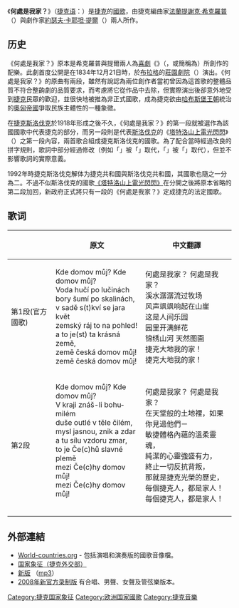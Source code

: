 {{noteTA
|1=zh-hans:樂隊;zh-hk:樂隊;zh-tw:樂團;
}}
{{dablink|本條目不是講述德国电影《'''[[何處是我家|何處是我家]]'''》。}}
{{Infobox Anthem
|title         = Kde domov můj?
|chinese_title = 何處是我家?
|image         = Skroup-Anthem.jpg
|image_size    =
|caption       = 原始乐谱
|prefix        = 国歌
|country       = {{CZE}}
|composer      = [[法兰提谢克·希克罗普|法兰提谢克·希克罗普]]
|author        = [[约瑟夫·卡耶坦·提尔|约瑟夫·卡耶坦·提尔]]
|adopted       = 1992
|until         =
|sound         = Czech anthem.ogg
|sound_title   = 
}}《'''何處是我家？'''》（[[捷克语|捷克语]]：{{lang|cs|Kde domov můj?}}）是[[捷克|捷克]]的[[國歌|國歌]]，由捷克編曲家[[法蘭提謝克·希克羅普|法蘭提謝克·希克羅普]]（{{lang|cs|František Škroup}}）與劇作家[[約瑟夫·卡耶坦·提爾|約瑟夫·卡耶坦·提爾]]（{{lang|cs|Josef Kajetán Tyl}}）兩人所作。

== 历史 ==
《何處是我家？》原本是希克羅普與提爾兩人為[[喜劇|喜劇]]《{{link-cs|無怒無爭|Fidlovačka aneb Žádný hněv a žádná rvačka}}》（''{{lang|cs|Fidlovačka aneb Žádný hněv a žádná rvačka}}''，或簡稱為''{{lang|cs|Fidlovačka}}''）所創作的配樂。此劇首度公開是在1834年12月21日時，於[[布拉格|布拉格]]的[[莊園劇院|莊園劇院]]（{{lang|cs|Stavovské divadlo}}）演出。《何處是我家？》的原曲有兩段，雖然有說認為兩位創作者當初曾因為這首歌的整體品質不符合整齣劇的品質要求，而考慮將它從作品中去除，但實際演出後卻意外地受到[[捷克|捷克]]民眾的歡迎，並很快地被推為非正式國歌，成為捷克欲由[[哈布斯堡王朝|哈布斯堡王朝]]統治的[[奧匈帝國|奧匈帝國]]爭取民族主體性的一種象徵。

在[[捷克斯洛伐克|捷克斯洛伐克]]於1918年形成之後不久，《何處是我家？》的第一段就被選作為該國國歌中代表捷克的部分，而另一段則是代表[[斯洛伐克|斯洛伐克]]的《[[塔特洛山上電光閃閃|塔特洛山上電光閃閃]]》（''{{lang|cs|Nad Tatrou sa blýska}}''）之第一段內容，兩首歌合組成捷克斯洛伐克的國歌。為了配合當時經過改良的拼字規則，歌詞中部分經過修改（例如「{{lang|cs|stkví}}」被「{{lang|cs|skví}}」取代，「{{lang|cs|jest}}」被「{{lang|cs|je}}」取代），但並不影響歌詞的實際意義。

1992年時捷克斯洛伐克解体为捷克共和國與斯洛伐克共和國，其國歌也隨之一分為二。不過不似斯洛伐克的國歌[[塔特洛山上电光闪闪|《塔特洛山上電光閃閃》]]在分開之後將原本省略的第二段加回，新政府正式將只有一段的《何處是我家？》定成捷克的法定國歌。

== 歌词 ==
<center>
{| class="wikitable"
! !!原文!!中文翻譯
|-
|第1段(官方國歌)
|valign=center|<span lang="cs">
Kde domov můj? Kde domov můj?<br />
Voda hučí po lučinách<br />
bory šumí po skalinách,<br />
v sadě s(t)kví se jara květ<br />
zemský ráj to na pohled!<br />
a to je(st) ta krásná země,<br />
země česká domov můj!<br />
země česká domov můj!</span>
|valign=center|
何處是我家？ 何處是我家？<br />
溪水潺潺流过牧场<br />
风声飒飒响起在山崖<br /> 
这是人间乐园 <br />
园里开满鲜花 <br />
锦绣山河 天然图画 <br />
捷克大地我的家！ <br />
捷克大地我的家！ 
|-
|第2段
|valign=center|<span lang="cs">
Kde domov můj? Kde domov můj?<br />
V kraji znáš-li bohumilém<br />
duše outlé v těle čilém,<br />
mysl jasnou, znik a zdar<br />
a tu sílu vzdoru zmar,<br />
to je Če(c)hů slavné plemě<br />
mezi Če(c)hy domov můj!<br />
mezi Če(c)hy domov můj!</span><br /><br />
|valign=center|
何處是我家？ 何處是我家？<br />
在天堂般的土地裡，如果你見過他們－ <br />
敏捷體格內蘊的溫柔靈魂， <br />
純潔的心靈強盛有力， <br />
終止一切反抗背叛， <br />
那就是捷克光榮的歷史， <br />
每個捷克人，都是家人！ <br />
每個捷克人，都是家人！  <br />
|}
</center>

== 外部連結 ==
* [https://web.archive.org/web/20100803195925/http://www.world-countries.org/the_czech_republic_national_anthem.html World-countries.org] - 包括演唱和演奏版的國歌音像檔。
* [http://www.mzv.cz/wwwo/mzv/default.asp?ido=14553&idj=1&amb=1&ikony=&trid=1&prsl=&pocc1= 国家象征（捷克外交部）] {{Wayback|url=http://www.mzv.cz/wwwo/mzv/default.asp?ido=14553&idj=1&amb=1&ikony=&trid=1&prsl=&pocc1= |date=20190512194520 }}
* [http://denceskestatnosti.vlada.cz/nova-nahravka-ceske-hymny.html 新版] {{Wayback|url=http://denceskestatnosti.vlada.cz/nova-nahravka-ceske-hymny.html |date=20190824053819 }}（[[mp3|mp3]]）{{cs icon}}
* [http://www.vlada.cz/scripts/detail.php?id=41956 2008年新官方录制版] {{Wayback|url=http://www.vlada.cz/scripts/detail.php?id=41956 |date=20190516123257 }} 有合唱、男聲、女聲及管弦樂版本。

{{欧洲各国家和地区国歌}}

[[Category:捷克国家象征|Category:捷克国家象征]]
[[Category:欧洲国家國歌|Category:欧洲国家國歌]]

[[Category:捷克音樂|Category:捷克音樂]]